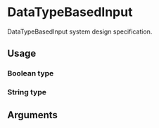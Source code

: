 
# DataTypeBasedInput

DataTypeBasedInput system design specification.

## Usage

### Boolean type

<Canvas>
  <Story name="boolean" id="components-datatypebasedinput--boolean" />
</Canvas>

### String type

<Canvas>
  <Story name="string" id="components-datatypebasedinput--string" />
</Canvas>

## Arguments

<ArgsTable of={DataTypeBasedInput} />
